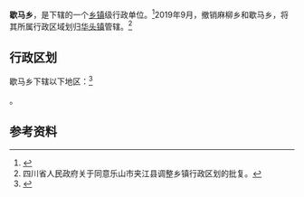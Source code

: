 {{中国乡级行政区|51/11/26/209/000
| 政府驻地 = 
| 电话区号 = 833
}}

'''歇马乡'''，是{{PRC admin/fullname|51/11/26/209/000|3}}下辖的一个[[乡镇|乡镇]]级行政单位。<ref>{{PRC admin/ref sgc|{{PRC admin/parent|51/11/26/209/000}}}}</ref>2019年9月，撤销麻柳乡和歇马乡，将其所属行政区域划归[[华头镇|华头镇]]管辖。<ref>四川省人民政府关于同意乐山市夹江县调整乡镇行政区划的批复。</ref>

== 行政区划 ==

歇马乡下辖以下地区：<ref>{{PRC admin/ref sgc|51/11/26/209/000}}</ref>

{{PRC admin/children|51/11/26/209/000}}。

== 参考资料 ==

{{reflist}}

{{PRC admin/navcat|51/11/26/209/000}}